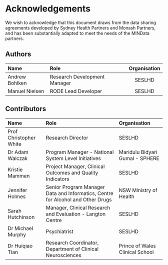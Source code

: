 # Acknowledgements

We wish to acknowledge that this document draws from the data sharing agreements developed by Sydney Health Partners and Monash Partners, and has been substantially adapted to meet the needs of the MINData partners.

## Authors

| Name           | Role                         | Organisation |
| :------------- | :--------------------------- | :----------: |
| Andrew Bohlken | Research Development Manager |    SESLHD    |
| Manuel Nielsen | RODE Lead Developer          |    SESLHD    |

## Contributors

| Name                   | Role                                                                            | Organisation                    |
| :--------------------- | :------------------------------------------------------------------------------ | :------------------------------ |
| Prof Christopher White | Research Director                                                               | SESLHD                          |
| Dr Adam Walczak        | Program Manager - National System Level Initiatives                             | Maridulu Bidyari Gumal - SPHERE |
| Kristie Mammen         | Project Manager, Clinical Outcomes and Quality Indicators                       | SESLHD                          |
| Jennifer Holmes        | Senior Program Manager Data and Informatics, Centre for Alcohol and Other Drugs | NSW Ministry of Health          |
| Sarah Hutchinson       | Manager, Clinical Research and Evaluation - Langton Centre                      | SESLHD                          |
| Dr Michael Murphy      | Psychiatrist                                                                    | SESLHD                          |
| Dr Huiqiao Tian        | Research Coordinator, Department of Clinical Neurosciences                      | Prince of Wales Clinical School |
